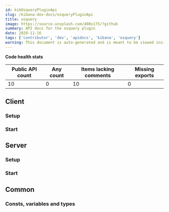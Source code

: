 ```yaml
---
id: kibOsqueryPluginApi
slug: /kibana-dev-docs/osqueryPluginApi
title: osquery
image: https://source.unsplash.com/400x175/?github
summary: API docs for the osquery plugin
date: 2020-11-16
tags: ['contributor', 'dev', 'apidocs', 'kibana', 'osquery']
warning: This document is auto-generated and is meant to be viewed inside our experimental, new docs system. Reach out in #docs-engineering for more info.
---
```







**Code health stats**

| Public API count  | Any count | Items lacking comments | Missing exports | 
|-------------------|-----------|------------------------|-----------------|
| 10 | 0 | 10 | 0 |

## Client

### Setup
<DocDefinitionList data={[osqueryObj.client.setup]}/>

### Start
<DocDefinitionList data={[osqueryObj.client.start]}/>

## Server

### Setup
<DocDefinitionList data={[osqueryObj.server.setup]}/>

### Start
<DocDefinitionList data={[osqueryObj.server.start]}/>

## Common

### Consts, variables and types
<DocDefinitionList data={osqueryObj.common.misc}/>

